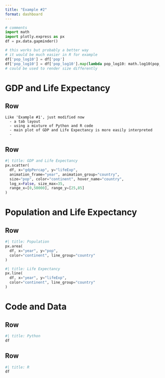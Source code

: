 ```yaml
---
title: "Example #2"
format: dashboard
---
```


```python
# comments
import math
import plotly.express as px
df = px.data.gapminder()

# this works but probably a better way 
# it would be much easier in R for example
df['pop_log10'] = df['pop'] 
df['pop_log10'] = df['pop_log10'].map(lambda pop_log10: math.log10(pop_log10) )
# could be used to render size differently 

```

# GDP and Life Expectancy

## Row  {height="20%"}
```
Like 'Example #1', just modified now
  - a tab layout 
  - using a mixture of Python and R code
  - main plot of GDP and Life Expectancy is more easily interpreted
  - 
```

## Row  {height="80%"}
```python
#| title: GDP and Life Expectancy 
px.scatter(  
  df, x="gdpPercap", y="lifeExp", 
  animation_frame="year", animation_group="country", 
  size="pop", color="continent", hover_name="country",
  log_x=False, size_max=35, 
  range_x=[0,50000], range_y=[25,85] 
)  
```

# Population and Life Expectancy

## Row {.tabset}
```python
#| title: Population
px.area(
  df, x="year", y="pop", 
  color="continent", line_group="country"
)
```

```python
#| title: Life Expectancy
px.line(
  df, x="year", y="lifeExp", 
  color="continent", line_group="country"
)
```

# Code and Data

## Row 

```python
#| title: Python
df
```

## Row 

```r
#| title: R
df
```


